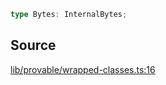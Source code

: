 ```ts
type Bytes: InternalBytes;
```

## Source

[lib/provable/wrapped-classes.ts:16](https://github.com/o1-labs/o1js/blob/main/src/lib/provable/wrapped-classes.ts#L16)
